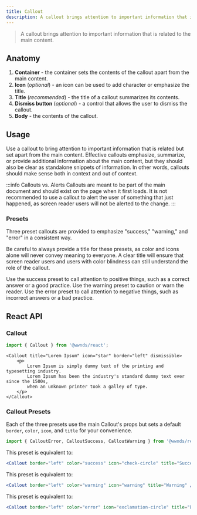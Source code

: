 ```yaml
---
title: Callout
description: A callout brings attention to important information that is related to the main content.
---
```



> A callout brings attention to important information that is related to the main content.

## Anatomy

1. **Container** - the container sets the contents of the callout apart from the main content.
1. **Icon** (_optional_) - an icon can be used to add character or emphasize the title.
1. **Title** (_recommended_) - the title of a callout summarizes its contents.
1. **Dismiss button** (_optional_) - a control that allows the user to dismiss the callout.
1. **Body** - the contents of the callout.

## Usage

Use a callout to bring attention to important information that is related but set apart from the main content.
Effective callouts emphasize, summarize, or provide additional information about the main content, but they should also be clear as standalone snippets of information.
In other words, callouts should make sense both in context and out of context.

:::info Callouts vs. Alerts
Callouts are meant to be part of the main document and should exist on the page when it first loads.
It is not recommended to use a callout to alert the user of something that just happened, as screen reader users will not be alerted to the change.
:::

### Presets

Three preset callouts are provided to emphasize "success," "warning," and "error" in a consistent way.

Be careful to always provide a title for these presets, as color and icons alone will never convey meaning to everyone.
A clear title will ensure that screen reader users and users with color blindness can still understand the role of the callout.

<CalloutSuccess>
	Use the success preset to call attention to positive things, such as a correct answer or a good practice.
</CalloutSuccess>

<CalloutWarning>
	Use the warning preset to caution or warn the reader.
</CalloutWarning>

<CalloutError>
	Use the error preset to call attention to negative things, such as incorrect answers or a bad practice.
</CalloutError>


## React API

### Callout

```js
import { Callout } from '@wwnds/react';
```

```tsx live
<Callout title="Lorem Ipsum" icon="star" border="left" dismissible>
	<p>
		Lorem Ipsum is simply dummy text of the printing and typesetting industry.
		Lorem Ipsum has been the industry's standard dummy text ever since the 1500s,
		when an unknown printer took a galley of type.
	</p>
</Callout>
```

<PropsTable from={Callout} />

### Callout Presets

Each of the three presets use the main Callout's props but sets a default `border`, `color`, `icon`, and `title` for your convenience.


```js
import { CalloutError, CalloutSuccess, CalloutWarning } from '@wwnds/react';
```

<CalloutSuccess title="CalloutSuccess">

This preset is equivalent to:
```jsx
<Callout border="left" color="success" icon="check-circle" title="Success" />
```

</CalloutSuccess>

<CalloutWarning title="CalloutWarning">

This preset is equivalent to:
```jsx
<Callout border="left" color="warning" icon="warning" title="Warning" />
```

</CalloutWarning>

<CalloutError title="CalloutError">

This preset is equivalent to:
```jsx
<Callout border="left" color="error" icon="exclamation-circle" title="Error" />
```

</CalloutError>
